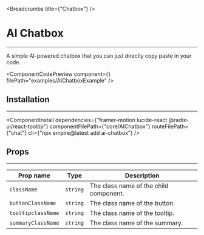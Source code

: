 
<Breadcrumbs title={"Chatbox"} />

# AI Chatbox

---

A simple AI-powered chatbox that you can just directly copy paste in your code.

<ComponentCodePreview
  component={<AIChatboxExample />}
  filePath="examples/AIChatboxExample"
/>

## Installation

---

<ComponentInstall
  dependencies={"framer-motion lucide-react @radix-ui/react-tooltip"}
  componentFilePath={"core/AIChatbox"}
  routeFilePath={"chat"}
  cli={"npx empire@latest add ai-chatbox"}
/>

## Props

---

| Prop name          | Type     | Description                            |
| ------------------ | -------- | -------------------------------------- |
| `className`        | `string` | The class name of the child component. |
| `buttonClassName`  | `string` | The class name of the button.          |
| `tooltipclassName` | `string` | The class name of the tooltip.         |
| `summaryClassName` | `string` | The class name of the summary.         |

